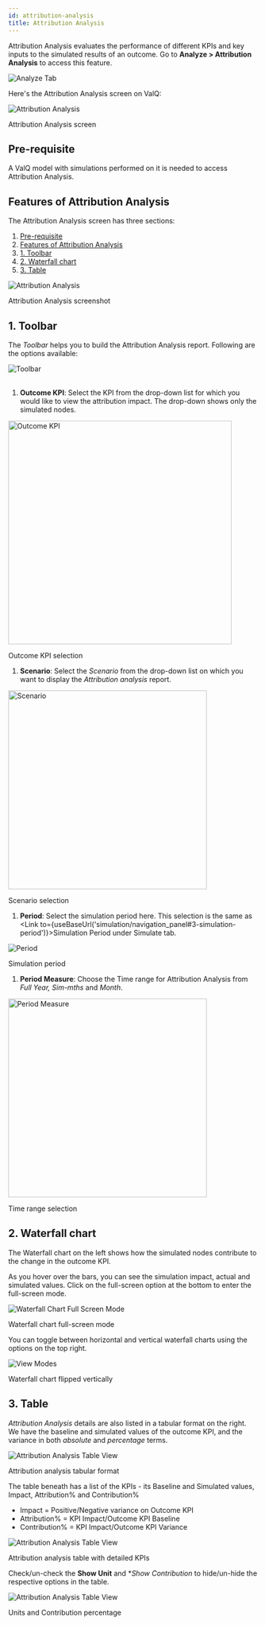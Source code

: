 ```yaml
---
id: attribution-analysis
title: Attribution Analysis
---
```



Attribution Analysis evaluates the performance of different KPIs and key inputs to the simulated results of an outcome.
Go to **Analyze > Attribution Analysis** to access this feature.

<div style={{ textAlign: "center" }}>
  <Zoom>
    <img
      alt="Analyze Tab"
      src={useBaseUrl("/doc-images/analyze/attr-analysis-tab.png")}
    />
  </Zoom>
</div>

Here's the Attribution Analysis screen on ValQ:

<div class="center">
  <Zoom>
    <img
      alt="Attribution Analysis"
      src={useBaseUrl("/doc-images/analyze/aaa-2-attr.png")}
    />
  </Zoom>
  <p>Attribution Analysis screen</p>
</div>

## Pre-requisite

A ValQ model with simulations performed on it is needed to access Attribution Analysis.

## Features of Attribution Analysis

The Attribution Analysis screen has three sections:

1. [Pre-requisite](#pre-requisite)
1. [Features of Attribution Analysis](#features-of-attribution-analysis)
1. [1. Toolbar](#1-toolbar)
1. [2. Waterfall chart](#2-waterfall-chart)
1. [3. Table](#3-table)

<div class="center">
  <Zoom>
    <img
      alt="Attribution Analysis"
      src={useBaseUrl("/doc-images/analyze/aaa-14-attr.png")}
    />
  </Zoom>
  <p>Attribution Analysis screenshot</p>
</div>

## 1. Toolbar

The *Toolbar* helps you to build the Attribution Analysis report. Following are the options available:

<div style={{ textAlign: "center" }}>
  <Zoom>
    <img alt="Toolbar" src={useBaseUrl("/doc-images/analyze/toolbar.png")} />
  </Zoom>
</div> <br />

1. **Outcome KPI**: Select the KPI from the drop-down list for which you would like to view the attribution impact. The drop-down shows only the simulated nodes.

 <div style={{ textAlign: "center" }}>
  <Zoom>
    <img
      width="450"
      alt="Outcome KPI"
      src={useBaseUrl("/doc-images/analyze/outcome-kpi.png")}
    />
  </Zoom>
  <p>Outcome KPI selection</p>
 </div>

1. **Scenario**: Select the *Scenario* from the drop-down list on which you want to display the *Attribution analysis* report.

 <div style={{ textAlign: "center" }}>
  <Zoom>
    <img
      width="400"
      alt="Scenario"
      src={useBaseUrl("/doc-images/analyze/scenario-select.png")}
    />
  </Zoom>
  <p>Scenario selection</p>
 </div>

1. **Period**: Select the simulation period here. This selection is the same as <Link to={useBaseUrl('simulation/navigation_panel#3-simulation-period')}>Simulation Period</Link> under Simulate tab.

 <div style={{ textAlign: "center" }}>
  <Zoom>
    <img alt="Period" src={useBaseUrl("/doc-images/analyze/aaa-12-attr.png")} />
  </Zoom>
  <p>Simulation period</p>
 </div>

1. **Period Measure**: Choose the Time range for Attribution Analysis from *Full Year, Sim-mths* and *Month*.

 <div style={{ textAlign: "center" }}>
  <Zoom>
    <img
      width="400"
      alt="Period Measure"
      src={useBaseUrl("/doc-images/analyze/time-range.png")}
    />
  </Zoom>
  <p>Time range selection</p>
 </div>

## 2. Waterfall chart

The Waterfall chart on the left shows how the simulated nodes contribute to the change in the outcome KPI.

As you hover over the bars, you can see the simulation impact, actual and
  simulated values. Click on the full-screen option at the bottom to enter the
  full-screen mode.

<div class="center">
  <Zoom>
    <img
      alt="Waterfall Chart Full Screen Mode"
      src={useBaseUrl("/doc-images/analyze/aaa-4-attr.png")}
    />
  </Zoom>
  <p>Waterfall chart full-screen mode</p>
</div>

You can toggle between horizontal and vertical waterfall charts using the options on the top right.

<div class="center">
  <Zoom>
    <img
      alt="View Modes"
      src={useBaseUrl("/doc-images/analyze/aaa-5-attr.png")}
    />
  </Zoom>
  <p>Waterfall chart flipped vertically</p>
</div>

## 3. Table

*Attribution Analysis* details are also listed in a tabular format on the right. 
We have the baseline and simulated values of the outcome KPI, and the variance in both *absolute* and *percentage* terms.

<div class="center">
  <Zoom>
    <img
      alt="Attribution Analysis Table View"
      src={useBaseUrl("/doc-images/analyze/aaa-6-attr.png")}
    />
  </Zoom>
  <p>Attribution analysis tabular format</p>
</div>

The table beneath has a list of the KPIs - its Baseline and Simulated values, Impact, Attribution% and Contribution%

- Impact = Positive/Negative variance on Outcome KPI
- Attribution% = KPI Impact/Outcome KPI Baseline
- Contribution% = KPI Impact/Outcome KPI Variance

<div class="center">
  <Zoom>
    <img
      alt="Attribution Analysis Table View"
      src={useBaseUrl("/doc-images/analyze/aaa-7-attr.png")}
    />
  </Zoom>
  <p>Attribution analysis table with detailed KPIs</p>
</div>

Check/un-check the **Show Unit** and **Show Contribution* to hide/un-hide the respective options in the table.

<div class="center">
  <Zoom>
    <img
      alt="Attribution Analysis Table View"
      src={useBaseUrl("/doc-images/analyze/aaa-8-attr.png")}
    />
  </Zoom>
  <p>Units and Contribution percentage</p>
</div>
